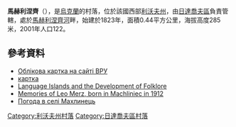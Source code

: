 {{coord|49|14|26|N|24|5|14|E|scale:100000|display=title}}

'''馬赫利涅齊'''（{{lang-uk|Махлинець}}），是[[烏克蘭|烏克蘭]]的村落，位於該國西部[[利沃夫州|利沃夫州]]，由[[日達喬夫區|日達喬夫區]]負責管轄，處於[[馬赫利涅齊河|馬赫利涅齊河]]畔，始建於1823年，面積0.44平方公里，海拔高度285米，2001年人口122。

==參考資料==
*[http://gska2.rada.gov.ua/pls/z7502/A005?rf7571=19658 Облікова картка на сайті ВРУ]{{dead link|date=2018年5月 |bot=InternetArchiveBot |fix-attempted=yes }}
*[http://gska2.rada.gov.ua/pls/z7502/A005?rf7571=19658 картка]{{dead link|date=2018年5月 |bot=InternetArchiveBot |fix-attempted=yes }}
* [http://www.members.shaw.ca/brianmerz/Genealogy/folklore.htm Language Islands and the Development of Folklore] {{ref-en}}
* [http://www.members.shaw.ca/brianmerz/Genealogy/memoires.htm Memories of Leo Merz, born in Machliniec in 1912] {{ref-en}}
* [http://weather.in.ua/ua/l'vovskaja/15261 Погода в селі Махлинець]

{{DEFAULTSORT:Махлинець}}
[[Category:利沃夫州村落|Category:利沃夫州村落]]
[[Category:日達喬夫區村落|Category:日達喬夫區村落]]


{{Lviv-geo-stub}}